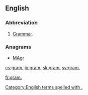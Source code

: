==English==

===Abbreviation===
{{head|en|abbreviation}}
# [[grammar|Grammar]].

===Anagrams===
* [[MAgr#English|MAgr]]
[[Category:English terms spelled with .]]

[[cs:gram.]]
[[io:gram.]]
[[sk:gram.]]
[[sv:gram.]]

[[fr:gram.]]